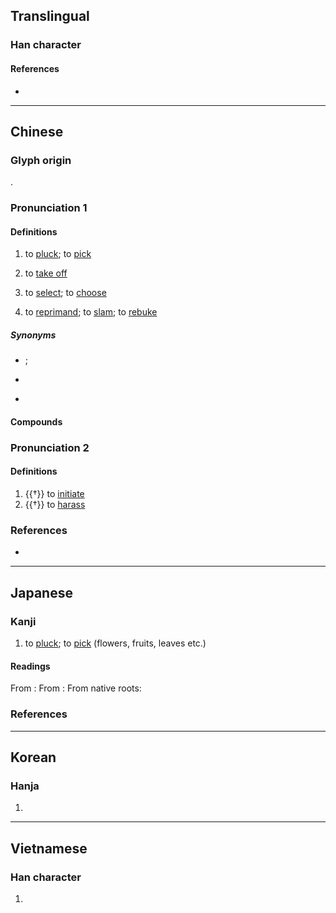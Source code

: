 {{character info}}
==Translingual==

===Han character===
{{Han char|rn=64|rad=手|as=11|sn=14|four=50027|canj=QYCB|ids=⿰扌啇}}

====References====
* {{Han ref|kx=0449.320|dkj=12582|dj=0800.170|hdz=31949.010|uh=6458|ud=25688|bh=BA4B|bd=47691}}

----

==Chinese==
{{zh-forms}}

===Glyph origin===
{{Han etym}}
{{Han compound|手|alt1=扌|啇|ls=psc|c1=s|t1=hand|c2=p}}.

===Pronunciation 1===
{{zh-pron
|m=zhāi
|ma=Zh-zhai.ogg
|c=zaak6
|h=pfs=chak
|md=diéh/cáik
|md_note=cáik - literary, diéh - vernacular
|mn=qz:tiak/tw,xm,zz:tek/qz,tw,xm,zz:tiah
|mn_note=tiak/tek - literary, tiah - vernacular
|mn-t=diah4
|w=
|mc=1
|oc=1
|cat=v
}}

====Definitions====
{{zh-hanzi}}

# to [[pluck]]; to [[pick]] {{gl|flowers, fruits, leaves etc.}}
#: {{zh-x|摘 棉花|to pick cotton}}
# to [[take off]] {{gl|glasses, hats, etc}}
#: {{zh-x|摘 眼鏡|to take off one's glasses}}
#: {{zh-x|摘 下 口罩|to take off one's mask}}
# to [[select]]; to [[choose]]
#: {{zh-x|摘錄|to make extracts}}
# {{lb|zh|literary|or in compounds}} to [[reprimand]]; to [[slam]]; to [[rebuke]]

=====Synonyms=====
* {{s|to pluck}} {{q|Hakka}} {{zh-l|拗|tr=-}}; {{q|Min Nan}} {{zh-l|挽|tr=-}}
* {{s|to select}}
{{zh-syn-saurus|選擇}}
* {{s|to reprimand}}
{{zh-syn-saurus|斥責}}

====Compounds====
{{zh-der|尋章摘句|抱蔓摘瓜|拈花摘草|拈花摘葉|指古摘今|指摘|採摘|摘三問四|摘伏發隱|摘借|摘僻|摘印|摘取|摘句尋章|摘奶|摘奸發伏|摘山煮海|摘引|摘心|摘心去肝|摘星|摘星樓|摘棉花|摘由|摘綿術|摘編|摘翠|摘膽剜心|摘花|摘芽|摘要|摘記|摘譯|摘豔薰香|摘錄|摘除|摘離|摘鞍下馬|擒奸摘伏|文摘|斷章摘句|發奸摘隱|讀者文摘}}

===Pronunciation 2===
{{zh-pron
|m=tì
|c=
|mc=2
|oc=n,2
|dial=n
|ma=y
|cat=v
}}

====Definitions====
{{zh-hanzi}}

# {{†}} to [[initiate]]
# {{†}} to [[harass]]

===References===
* {{R:yue:Hanzi}}

{{zh-cat|Elementary}}

----

==Japanese==
{{ja-kanji forms-IVS
|vs1=02
|col-vs1=hdmj
|pic-kyu=U6458-kyu.svg
|ref={{R:ja:KDJ|977|538}}
}}

===Kanji===
{{ja-kanji|grade=c|rs=手11}}

# to [[pluck]]; to [[pick]] (flowers, fruits, leaves etc.)

====Readings====
From {{der|ja|ltc|-}} {{ltc-l|摘|id=1}}:
{{ja-readings
|goon=ちゃく
|kanon=たく
|kanyoon=てき
}}
From {{der|ja|ltc|-}} {{ltc-l|摘|id=2}}:
{{ja-readings
|goon=ちゃく
|kanon=てき
}}
From native {{w|Japanese_language|Japanese}} roots:
{{ja-readings
|kun=つ-む, あばく, つま-む, と-る, ひろ-う
|nanori=つみ
}}

===References===
<references/>

----

==Korean==

===Hanja===
{{ko-hanja|적}}

# {{rfdef|ko|sort=手11}}

----

==Vietnamese==

===Han character===
{{vi-readings|readings=trích|rs=手11}}

# {{rfdef|vi|sort=手11}}